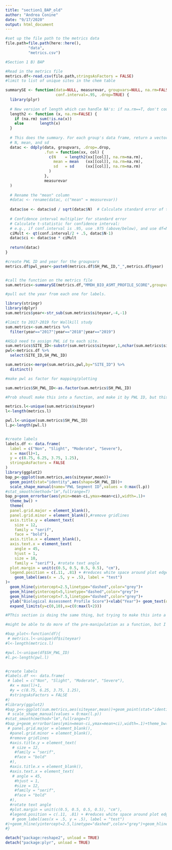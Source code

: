 ---
title: "section1_BAP_old"
author: "Andrea Conine"
date: "9/17/2020"
output: html_document
---
```{r message=FALSE,warning=FALSE, echo=FALSE}

#set up the file path to the metrics data
file.path=file.path(here::here(),
          "data",
          "metrics.csv")
```

```{r message=FALSE,warning=FALSE, echo=FALSE}


#Section 1 B) BAP

#Read in the metrics file
metrics.df<-read.csv(file.path,stringsAsFactors = FALSE)
#limit to list of unique sites in the chem table
```

```{r message=FALSE,warning=FALSE, echo=FALSE}

summarySE <- function(data=NULL, measurevar, groupvars=NULL, na.rm=FALSE,
                      conf.interval=.95, .drop=TRUE) {
  library(plyr)
  
  # New version of length which can handle NA's: if na.rm==T, don't count them
  length2 <- function (x, na.rm=FALSE) {
    if (na.rm) sum(!is.na(x))
    else       length(x)
  }
  
  # This does the summary. For each group's data frame, return a vector with
  # N, mean, and sd
  datac <- ddply(data, groupvars, .drop=.drop,
                 .fun = function(xx, col) {
                   c(N    = length2(xx[[col]], na.rm=na.rm),
                     mean = mean   (xx[[col]], na.rm=na.rm),
                     sd   = sd     (xx[[col]], na.rm=na.rm)
                   )
                 },
                 measurevar
  )
  
  # Rename the "mean" column    
  #datac <- rename(datac, c("mean" = measurevar))
  
  datac$se <- datac$sd / sqrt(datac$N)  # Calculate standard error of the mean
  
  # Confidence interval multiplier for standard error
  # Calculate t-statistic for confidence interval: 
  # e.g., if conf.interval is .95, use .975 (above/below), and use df=N-1
  ciMult <- qt(conf.interval/2 + .5, datac$N-1)
  datac$ci <- datac$se * ciMult
  
  return(datac)
}
```

```{r echo = FALSE, message=FALSE,warning=FALSE}
#create PWL ID and year for the groupvars
metrics.df$pwl_year<-paste0(metrics.df$SH_PWL_ID,"_",metrics.df$year)


#call the function on the metrics file
sum.metrics<-summarySE(metrics.df,"MMDH_BIO_ASMT_PROFILE_SCORE",groupvars = c("siteyear"))
```

```{r message=FALSE,warning=FALSE, echo=FALSE}

#pull out the year from each one for labels.

library(stringr)
library(dplyr)
sum.metrics$year<-str_sub(sum.metrics$siteyear,-4,-1)

#limit to 2017-2019 for Wallkill study
sum.metrics<-sum.metrics %>% 
  filter(year=="2017"|year=="2018"|year=="2019")

#ASLO need to assign PWL id to each site.
sum.metrics$SITE_ID<-substr(sum.metrics$siteyear,1,nchar(sum.metrics$siteyear)-5)
pwl<-metrics.df %>% 
  select(SITE_ID,SH_PWL_ID)

sum.metrics<-merge(sum.metrics,pwl,by="SITE_ID") %>% 
  distinct()

#make pwl as factor for mapping/plotting

sum.metrics$SH_PWL_ID<-as.factor(sum.metrics$SH_PWL_ID)
```


```{r BAP, fig.width=7,fig.height=7, message=FALSE, warning=FALSE, echo=FALSE, fig.cap="Biological Assessment Profile (BAP) Scores and 95% confidence intervals for benthic macroinvertebrate community assessment data for the Wallkill River Survey, 2017-2019. Symbology corresponds with WI/PWL segmentation as indicated in the plot legend."}
#Prob shoudl make this into a function, and make it by PWL ID, but this is a good start. 

metrics.l<-unique(sum.metrics$siteyear)
l<-length(metrics.l)

pwl.l<-unique(sum.metrics$SH_PWL_ID)
l.p<-length(pwl.l)


#create labels
labels.df <- data.frame(
  label = c("Non", "Slight", "Moderate", "Severe"),
  x = max(l)+1,
  y = c(8.75, 6.25, 3.75, 1.25),
  stringsAsFactors = FALSE
)
library(ggplot2)
bap_p<-ggplot(sum.metrics,aes(siteyear,mean))+
  geom_point(stat="identity",aes(shape=SH_PWL_ID))+
  scale_shape_manual(name="PWL Segment ID",values = 0:max(l.p))
#stat_smooth(method="lm",fullrange=T)
bap_p+geom_errorbar(aes(ymin=mean-ci,ymax=mean+ci),width=.1)+
  theme_bw() + 
  theme(
  panel.grid.major = element_blank(),
  panel.grid.minor = element_blank(),#remove gridlines
  axis.title.y = element_text(
    size = 12,
    family = "serif",
    face = "bold"),
  axis.title.x = element_blank(),
  axis.text.x = element_text(
    angle = 45,
    hjust = 1,
    size = 10,
    family = "serif"), #rotate text angle
  plot.margin = unit(c(0.5, 0.5, 0.5, 0.5), "cm"),
  legend.position = c(.11, .81) + #reduces white space around plot edges
    geom_label(aes(x = .5, y = .5), label = "test")
)+
  geom_hline(yintercept=2.5,linetype="dashed",color="grey")+
  geom_hline(yintercept=5,linetype="dashed",color="grey")+
  geom_hline(yintercept=7.5,linetype="dashed",color="grey")+
  ylab("Biological Assessment Profile Score")+xlab("Year")+ geom_text(data = labels.df, aes(max(l)+1, y, label = label), color = "black",angle=90)+
  expand_limits(y=c(0,10),x=c(0:max(l+2)))

```




```{r message=FALSE,warning=FALSE, echo=FALSE}
#PThis section is doing the same thing, but trying to make this into a function. 

#might be able to do more of the pre-manipulation as a function, but I'm not sure yet.

#bap_plot<-function(df){
 # metrics.l<-unique(df$siteyear)
#l<-length(metrics.l)

#pwl.l<-unique(df$SH_PWL_ID)
#l.p<-length(pwl.l)


#create labels
#labels.df <<- data.frame(
 # label = c("Non", "Slight", "Moderate", "Severe"),
  #x = max(l)+1,
  #y = c(8.75, 6.25, 3.75, 1.25),
  #stringsAsFactors = FALSE
#)
#library(ggplot2)
#bap_p<<-ggplot(sum.metrics,aes(siteyear,mean))+geom_point(stat="identity",ae#s(shape=SH_PWL_ID))+
 # scale_shape_manual(values = 0:max(l.p))
#stat_smooth(method="lm",fullrange=T)
#bap_p+geom_errorbar(aes(ymin=mean-ci,ymax=mean+ci),width=.1)+theme_bw() + #theme(
 # panel.grid.major = element_blank(),
  #panel.grid.minor = element_blank(),
  #remove gridlines
  #axis.title.y = element_text(
   # size = 12,
    #family = "serif",
    #face = "bold"
  #),
  #axis.title.x = element_blank(),
  #axis.text.x = element_text(
   # angle = 45,
    #hjust = 1,
    #size = 12,
    #family = "serif",
    #face = "bold"
  #),
  #rotate text angle
  #plot.margin = unit(c(0.5, 0.5, 0.5, 0.5), "cm"),
  #legend.position = c(.11, .81) + #reduces white space around plot edges
   # geom_label(aes(x = .5, y = .5), label = "test")
#)+geom_hline(yintercept=2.5,linetype="dashed",color="grey")+geom_hline(yintercept=5,linetype="dashed",color="grey")+geom_hline(yintercept=7.5,linetype="dashed",color="grey")+ylab("Biological Assessment Profile Score")+xlab("Year")+ geom_text(data = labels.df, aes(max(l)+1, y, label = label), color = "black",angle=90)+expand_limits(y=c(0,10),x=c(0:max(l+2)))
#}


```

```{r message=FALSE,warning=FALSE, echo=FALSE}
detach("package:reshape2", unload = TRUE)
detach("package:plyr", unload = TRUE)
```